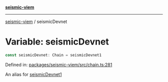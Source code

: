 [**seismic-viem**](/seismic-viem/README.mdx)

---

[seismic-viem](/seismic-viem/globals.mdx) / seismicDevnet

# Variable: seismicDevnet

```ts
const seismicDevnet: Chain = seismicDevnet1
```

Defined in: [packages/seismic-viem/src/chain.ts:281](https://github.com/SeismicSystems/seismic-client/blob/28a134c564158fd29efe2a733ec4051f374a91b4/packages/seismic-viem/src/chain.ts#L281)

An alias for [seismicDevnet1](/seismic-viem/variables/seismicDevnet1.mdx)
